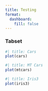```yaml
---
title: Testing
format: 
  dashboard:
    fill: false
---
```


### Tabset {.tabset title="Cool"}

```r
#| title: Cars
plot(cars)
```

```r
#| title: MT Cars
plot(mtcars)
```

```r
#| title: Iris3
plot(iris3)
```
